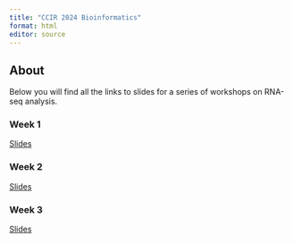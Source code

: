 ---
title: "CCIR 2024 Bioinformatics"
format: html
editor: source
---

## About

Below you will find all the links to slides for a series of workshops on RNA-seq analysis.

### Week 1

[Slides](https://kimsjune.github.io/ccir-rnaseq/week1/intro.html)

### Week 2

[Slides](https://kimsjune.github.io/ccir-rnaseq/week2/genome_index.html)

### Week 3

[Slides](https://kimsjune.github.io/ccir-rnaseq/week3/align.html)